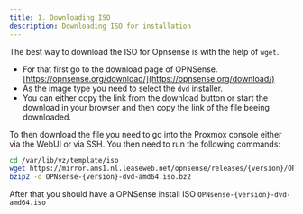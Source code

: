 ```yaml
---
title: 1. Downloading ISO
description: Downloading ISO for installation
---
```


The best way to download the ISO for Opnsense is with the help of `wget`.

- For that first go to the download page of OPNSense. [https://opnsense.org/download/](https://opnsense.org/download/)
- As the image type you need to select the `dvd` installer.
- You can either copy the link from the download button or start the download in your browser and then copy the link of the file beeing downloaded.

To then download the file you need to go into the Proxmox console either via the WebUI or via SSH.
You then need to run the following commands:

```bash
cd /var/lib/vz/template/iso
wget https://mirror.ams1.nl.leaseweb.net/opnsense/releases/{version}/OPNsense-{version}-dvd-amd64.iso.bz2
bzip2 -d OPNsense-{version}-dvd-amd64.iso.bz2
```

After that you should have a OPNSense install ISO `OPNsense-{version}-dvd-amd64.iso`
